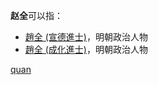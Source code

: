 '''赵全'''可以指：
* [[趙全_(宣德進士)|趙全 (宣德進士)]]，明朝政治人物
* [[趙全_(成化進士)|趙全 (成化進士)]]，明朝政治人物

{{disambig}}

[[Category:二字赵姓人名消歧义|quan]]